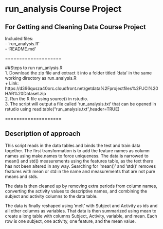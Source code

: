 # run_analysis Course Project
## For Getting and Cleaning Data Course Project

Included files:  
- 'run_analysis.R'  
- 'README.md'  

====================  

##Steps to run run_anlysis.R  
1. Download the zip file and extract it into a folder titled 'data' in the same working directory as run_analysis.R  
    + Link: https://d396qusza40orc.cloudfront.net/getdata%2Fprojectfiles%2FUCI%20HAR%20Dataset.zip   
2. Run the R file using source() in rstudio.  
3. The script will output a file called 'run_analysis.txt' that can be opened in rstudio using read.table("run_analysis.txt",header=TRUE)  
  
====================  

## Description of approach
This script reads in the data tables and binds the test and train data together. The first transformation is to add the feature names as column names using make.names to force uniqueness. The data is narrowed to mean() and std() measurements using the features table, as the text there has not been altered in any way. Searching for 'mean()' and 'std()' removes features with mean or std in the name and measurements that are not pure means and stds.  
  
The data is then cleaned up by removing extra periods from column names, converting the activity values to descriptive names, and combining the subject and activity columns to the data table.  
  
The data is finally reshaped using 'melt' with Subject and Activity as ids and all other columns as variables. That data is then summarized using mean to create a long table with columns Subject, Activity, variable, and mean. Each row is one subject, one activity, one feature, and the mean value. 